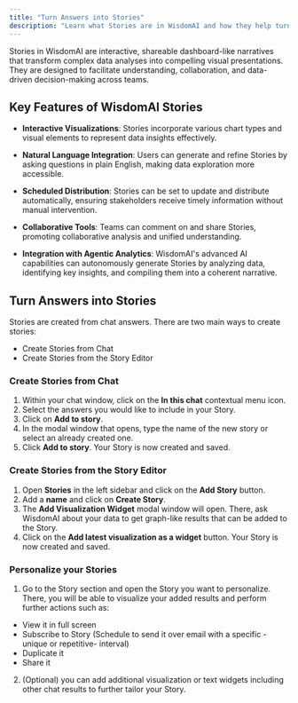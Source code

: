 ```yaml
---
title: "Turn Answers into Stories"
description: "Learn what Stories are in WisdomAI and how they help turn data into shareable, insightful narratives."
---
```


Stories in WisdomAI are interactive, shareable dashboard-like narratives that transform complex data analyses into compelling visual presentations. They are designed to facilitate understanding, collaboration, and data-driven decision-making across teams.

## Key Features of WisdomAI Stories

- **Interactive Visualizations**: Stories incorporate various chart types and visual elements to represent data insights effectively.

- **Natural Language Integration**: Users can generate and refine Stories by asking questions in plain English, making data exploration more accessible.

- **Scheduled Distribution**: Stories can be set to update and distribute automatically, ensuring stakeholders receive timely information without manual intervention.

- **Collaborative Tools**: Teams can comment on and share Stories, promoting collaborative analysis and unified understanding.

- **Integration with Agentic Analytics**: WisdomAI's advanced AI capabilities can autonomously generate Stories by analyzing data, identifying key insights, and compiling them into a coherent narrative.

## Turn Answers into Stories

Stories are created from chat answers. There are two main ways to create stories:
- Create Stories from Chat
- Create Stories from the Story Editor

### Create Stories from Chat

1. Within your chat window, click on the **In this chat** contextual menu icon.
2. Select the answers you would like to include in your Story.
3. Click on **Add to story**.
4. In the modal window that opens, type the name of the new story or select an already created one.
5. Click **Add to story**. Your Story is now created and saved.


### Create Stories from the Story Editor

1. Open **Stories** in the left sidebar and click on the **Add Story** button.
2. Add a **name** and click on **Create Story**.
3. The **Add Visualization Widget** modal window will open. There, ask WisdomAI about your data to get graph-like results that can be added to the Story.
4. Click on the **Add latest visualization as a widget** button. Your Story is now created and saved.


### Personalize your Stories
1. Go to the Story section and open the Story you want to personalize. There, you will be able to visualize your added results and perform further actions such as:
  - View it in full screen
  - Subscribe to Story (Schedule to send it over email with a specific -unique or repetitive- interval)
  - Duplicate it
  - Share it
2. (Optional) you can add additional visualization or text widgets including other chat results to further tailor your Story.
